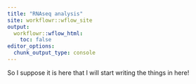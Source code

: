 ```yaml
---
title: "RNAseq analysis"
site: workflowr::wflow_site
output:
  workflowr::wflow_html:
    toc: false
editor_options:
  chunk_output_type: console
---
```


So I suppose it is here that I will start writing the things in here!